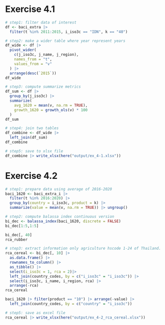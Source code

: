 # Exercise 4.1

```r
# step1: filter data of interest
df <- baci_extra |>
  filter(t %in% 2011:2015, i_iso3c == "IDN", k == "40")

# step2: make a wider table where year represent years
df_wide <- df |>
  pivot_wider(
    c(j_iso3c, j_name, j_region),
    names_from = "t",
    values_from = "v"
  ) |>
  arrange(desc(`2015`))
df_wide

# step3: compute summarize metrics
df_sum <- df |>
  group_by(j_iso3c) |>
  summarize(
    avg_1620 = mean(v, na.rm = TRUE),
    growth_1620 = growth_ols(v) * 100
  )
df_sum

# step4: join two tables
df_combine <- df_wide |>
  left_join(df_sum)
df_combine

# step5: save to xlsx file
df_combine |> write_xlsx(here("output/ex_4-1.xlsx"))
```

# Exercise 4.2

```r
# step1: prepare data using average of 2016-2020
baci_1620 <- baci_extra_i |>
  filter(t %in% 2016:2020) |>
  group_by(country = i_iso3c, product = k) |>
  summarize(value = mean(v, na.rm = TRUE)) |> ungroup()

# step2: compute balassa index continuous version
bi_dec <- balassa_index(baci_1620, discrete = FALSE)
bi_dec[1:5,1:5]

bi_dec[, 40]
rca_rubber

# step3: extract information only agriculture hscode 1-24 of Thailand.
rca_cereal <- bi_dec[, 10] |>
  as.data.frame() |>
  rownames_to_column() |>
  as_tibble() |>
  select(i_iso3c = 1, rca = 2)|>
  left_join(country_codes, by = c("i_iso3c" = "i_iso3c")) |>
  select(i_iso3c, i_name, i_region, rca) |>
  arrange(-rca)
rca_cereal

baci_1620 |> filter(product == "10") |> arrange(-value) |>
  left_join(country_codes, by = c("country" = "i_iso3c"))

# step5: save as excel file
rca_cereal |> write_xlsx(here("output/ex_4-2_rca_cereal.xlsx"))
```